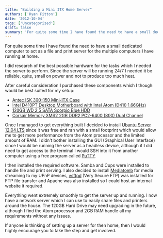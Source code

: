 ```yaml
---
title: "Building a Mini ITX Home Server"
authors: ['Ryan Fitton']
date: '2012-10-04'
tags: ['Uncategorized']
draft: false
summary: 'For quite some time I have found the need to have a small dedicated computer to act as a file and print server for the multiple computers I have running at home. I did research of the best possible hardware for the tasks which I needed the server to perform. Since the server will be ...'
---
```


For quite some time I have found the need to have a small dedicated computer to act as a file and print server for the multiple computers I have running at home.

I did research of the best possible hardware for the tasks which I needed the server to perform. Since the server will be running 24/7 I needed it be reliable, quite, small on power and not to produce too much heat.

After careful consideration I purchased these components which I though would be best suited for my setup:

-   [Antec ISK 300-150 Mini-ITX Case](http://www.amazon.co.uk/gp/product/B0036CSMSG/ref=as_li_ss_tl?ie=UTF8&camp=1634&creative=19450&creativeASIN=B0036CSMSG&linkCode=as2&tag=ryanfittoncou-21)
-   [Intel D410PT Desktop Motherboard with Intel Atom (D410 1.66GHz)](http://www.amazon.co.uk/gp/product/B00336YCCU/ref=as_li_ss_tl?ie=UTF8&camp=1634&creative=19450&creativeASIN=B00336YCCU&linkCode=as2&tag=ryanfittoncou-21)
-   [120GB WD 2.5 SATA Scorpio Blue HDD](http://www.amazon.co.uk/gp/product/B000Y8QNMW/ref=as_li_ss_tl?ie=UTF8&camp=1634&creative=19450&creativeASIN=B000Y8QNMW&linkCode=as2&tag=ryanfittoncou-21)
-   [Corsair Memory XMS2 2GB DDR2 PC2-6400 (800) Dual Channel](http://www.amazon.co.uk/gp/product/B00160P77Y/ref=as_li_ss_tl?ie=UTF8&camp=1634&creative=19450&creativeASIN=B00160P77Y&linkCode=as2&tag=ryanfittoncou-21)

Once I managed to get everything built I decided to install [Ubuntu Server 12.04 LTS](http://releases.ubuntu.com/12.04/) since it was free and ran with a small footprint which would allow me to get more performance from the Atom processor and the limited amount of RAM. I didn't bother installing the GUI (Graphical User Interface) since I would be running the server as a headless device, although if I did need to get access to the terminal I would SSH into it from another computer using a free program called [PuTTY](http://www.chiark.greenend.org.uk/~sgtatham/putty/).

I then installed the required software. Samba and Cups were installed to handle file and print serving. I also decided to install [Mediatomb](http://mediatomb.cc/) for media streaming to my UPnP devices, [vsftpd](https://security.appspot.com/vsftpd.html) (Very Secure FTP) was installed for FTP file transfer and Apache was also installed so I could host an internal website it required.

Everything went extremely smoothly to get the server up and running. I now have a network server which I can use to easily share files and printers around the house. The 120GB Hard Drive may need upgrading in the future, although I find the Atom processor and 2GB RAM handle all my requirements without any issues.

If anyone is thinking of setting up a server for then home, then I would highly encourage you to take the step and get involved.
